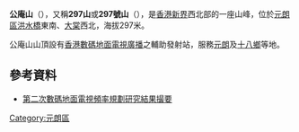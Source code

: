 {{Infobox Mountain
| 名稱 = 公庵山
| 照片 = 
| 照片說明 = 
| 海拔 = {{Convert|297|m|ft|0|link=on}}
| 位置 = [[香港|香港]][[新界|新界]]西北部
}}

'''公庵山'''（{{lang-en|Kung Um Shan}}），又稱'''297山'''或'''297號山'''（{{lang-en|Hill 297}}），是[[香港|香港]][[新界|新界]]西北部的一座山峰，位於[[元朗區|元朗區]][[洪水橋|洪水橋]]東南、[[大棠|大棠]]西北，海拔297米。

公庵山山頂設有[[香港數碼地面電視廣播|香港數碼地面電視廣播]]之輔助發射站，服務[[元朗|元朗]]及[[十八鄉|十八鄉]]等地。

==參考資料==
*[https://web.archive.org/web/20101104221452/http://www.ofta.gov.hk/zh/broadcast/Exe_summary_2.pdf 第二次數碼地面電視頻率規劃研究結果撮要 ]

{{香港山峰}}
{{HK-geo-stub}}
[[Category:元朗區|Category:元朗區]]